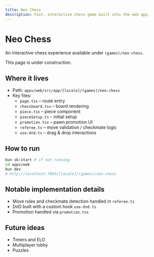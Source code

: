 ```yaml
---
title: Neo Chess
description: Fast, interactive chess game built into the web app.
---
```


# Neo Chess

An interactive chess experience available under `(games)/neo-chess`.

<Warning>This page is under construction.</Warning>

## Where it lives

- Path: `apps/web/src/app/[locale]/(games)/neo-chess`
- Key files:
  - `page.tsx` – route entry
  - `chessboard.tsx` – board rendering
  - `piece.tsx` – piece component
  - `pieceSetup.ts` – initial setup
  - `promotion.tsx` – pawn promotion UI
  - `referee.ts` – move validation / checkmate logic
  - `use-dnd.ts` – drag & drop interactions

## How to run

```bash
bun sb:start # if not running
cd apps/web
bun dev
# http://localhost:7803/[locale]/(games)/neo-chess
```

## Notable implementation details

- Move rules and checkmate detection handled in `referee.ts`
- DnD built with a custom hook `use-dnd.ts`
- Promotion handled via `promotion.tsx`

## Future ideas

- Timers and ELO
- Multiplayer lobby
- Puzzles
